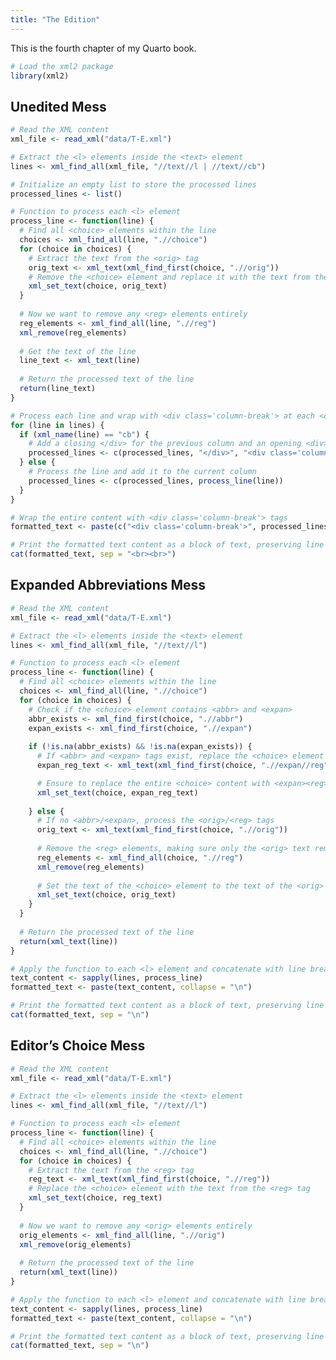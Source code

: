 ```yaml
---
title: "The Edition"
---
```


This is the fourth chapter of my Quarto book.

```r
# Load the xml2 package
library(xml2)
```

::: {.panel-tabset}

## Unedited Mess

```r
# Read the XML content
xml_file <- read_xml("data/T-E.xml")

# Extract the <l> elements inside the <text> element
lines <- xml_find_all(xml_file, "//text//l | //text//cb")

# Initialize an empty list to store the processed lines
processed_lines <- list()

# Function to process each <l> element
process_line <- function(line) {
  # Find all <choice> elements within the line
  choices <- xml_find_all(line, ".//choice")
  for (choice in choices) {
    # Extract the text from the <orig> tag
    orig_text <- xml_text(xml_find_first(choice, ".//orig"))
    # Remove the <choice> element and replace it with the text from the <orig> tag
    xml_set_text(choice, orig_text)
  }
  
  # Now we want to remove any <reg> elements entirely
  reg_elements <- xml_find_all(line, ".//reg")
  xml_remove(reg_elements)
  
  # Get the text of the line
  line_text <- xml_text(line)
  
  # Return the processed text of the line
  return(line_text)
}

# Process each line and wrap with <div class='column-break'> at each <cb/>
for (line in lines) {
  if (xml_name(line) == "cb") {
    # Add a closing </div> for the previous column and an opening <div> for the new column
    processed_lines <- c(processed_lines, "</div>", "<div class='column-break'>")
  } else {
    # Process the line and add it to the current column
    processed_lines <- c(processed_lines, process_line(line))
  }
}

# Wrap the entire content with <div class='column-break'> tags
formatted_text <- paste(c("<div class='column-break'>", processed_lines, "</div>"), collapse = "\n")

# Print the formatted text content as a block of text, preserving line breaks
cat(formatted_text, sep = "<br><br>")
```

## Expanded Abbreviations Mess

```r
# Read the XML content
xml_file <- read_xml("data/T-E.xml")

# Extract the <l> elements inside the <text> element
lines <- xml_find_all(xml_file, "//text//l")

# Function to process each <l> element
process_line <- function(line) {
  # Find all <choice> elements within the line
  choices <- xml_find_all(line, ".//choice")
  for (choice in choices) {
    # Check if the <choice> element contains <abbr> and <expan>
    abbr_exists <- xml_find_first(choice, ".//abbr")
    expan_exists <- xml_find_first(choice, ".//expan")
    
    if (!is.na(abbr_exists) && !is.na(expan_exists)) {
      # If <abbr> and <expan> tags exist, replace the <choice> element with the <reg> text inside <expan>
      expan_reg_text <- xml_text(xml_find_first(choice, ".//expan//reg"))

      # Ensure to replace the entire <choice> content with <expan><reg> text only once
      xml_set_text(choice, expan_reg_text)
      
    } else {
      # If no <abbr>/<expan>, process the <orig>/<reg> tags
      orig_text <- xml_text(xml_find_first(choice, ".//orig"))
      
      # Remove the <reg> elements, making sure only the <orig> text remains
      reg_elements <- xml_find_all(choice, ".//reg")
      xml_remove(reg_elements)
      
      # Set the text of the <choice> element to the text of the <orig> tag
      xml_set_text(choice, orig_text)
    }
  }
  
  # Return the processed text of the line
  return(xml_text(line))
}

# Apply the function to each <l> element and concatenate with line breaks
text_content <- sapply(lines, process_line)
formatted_text <- paste(text_content, collapse = "\n")

# Print the formatted text content as a block of text, preserving line breaks
cat(formatted_text, sep = "\n")
```

## Editor's Choice Mess

```r
# Read the XML content
xml_file <- read_xml("data/T-E.xml")

# Extract the <l> elements inside the <text> element
lines <- xml_find_all(xml_file, "//text//l")

# Function to process each <l> element
process_line <- function(line) {
  # Find all <choice> elements within the line
  choices <- xml_find_all(line, ".//choice")
  for (choice in choices) {
    # Extract the text from the <reg> tag
    reg_text <- xml_text(xml_find_first(choice, ".//reg"))
    # Replace the <choice> element with the text from the <reg> tag
    xml_set_text(choice, reg_text)
  }
  
  # Now we want to remove any <orig> elements entirely
  orig_elements <- xml_find_all(line, ".//orig")
  xml_remove(orig_elements)
  
  # Return the processed text of the line
  return(xml_text(line))
}

# Apply the function to each <l> element and concatenate with line breaks
text_content <- sapply(lines, process_line)
formatted_text <- paste(text_content, collapse = "\n")

# Print the formatted text content as a block of text, preserving line breaks
cat(formatted_text, sep = "\n")
```

:::
